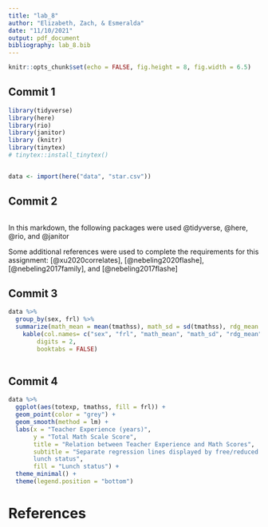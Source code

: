 ```yaml
---
title: "lab_8"
author: "Elizabeth, Zach, & Esmeralda"
date: "11/10/2021"
output: pdf_document
bibliography: lab_8.bib
---
```


```r
knitr::opts_chunk$set(echo = FALSE, fig.height = 8, fig.width = 6.5)
```

## Commit 1
```r
library(tidyverse)
library(here)
library(rio)
library(janitor)
library (knitr)
library(tinytex)
# tinytex::install_tinytex()


data <- import(here("data", "star.csv"))
```


## Commit 2
```r

```
In this markdown, the following packages were used @tidyverse, @here, @rio, and @janitor

Some additional references were used to complete the requirements for this assignment: [@xu2020correlates], [@nebeling2020flashe], [@nebeling2017family], and [@nebeling2017flashe]

## Commit 3
```r
data %>%
  group_by(sex, frl) %>%
  summarize(math_mean = mean(tmathss), math_sd = sd(tmathss), rdg_mean = mean(treadss), rdg_sd = sd(treadss)) %>%
    kable(col.names= c("sex", "frl", "math_mean", "math_sd", "rdg_mean", "rdg_sd"), 
        digits = 2, 
        booktabs = FALSE)
  
```

## Commit 4
```r
data %>% 
  ggplot(aes(totexp, tmathss, fill = frl)) +
  geom_point(color = "grey") +
  geom_smooth(method = lm) +
  labs(x = "Teacher Experience (years)",
       y = "Total Math Scale Score",
       title = "Relation between Teacher Experience and Math Scores",
       subtitle = "Separate regression lines displayed by free/reduced price
       lunch status",
       fill = "Lunch status") +
  theme_minimal() +
  theme(legend.position = "bottom")
```



\newpage
# References